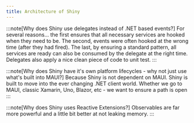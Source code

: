 ```yaml
---
title: Architecture of Shiny
---
```


:::note[Why does Shiny use delegates instead of .NET based events?]
For several reasons... the first ensures that all necessary services are hooked when they need to be.  The second, events 
were often hooked at the wrong time (after they had fired).  The last, by ensuring a standard pattern, all services are ready can also 
be consumed by the delegate at the right time.  Delegates also apply a nice clean piece of code to unit test.
:::

:::note[Why does Shiny have it's own platform lifecycles - why not just use what's built into MAUI?]
Because Shiny is not dependent on MAUI.  Shiny is built to move into the ever changing .NET client world.  Whether we go to MAUI, 
classic Xamarin, Uno, Blazor, etc - we want to ensure a path is open
:::

:::note[Why does Shiny uses Reactive Extensions?]
Observables are far more powerful and a little bit better at not leaking memory.
:::
